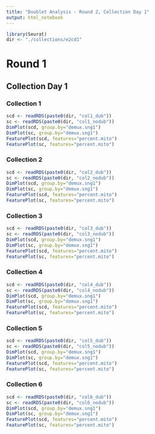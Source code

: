 ```yaml
---
title: "Doublet Analysis - Round 2, Collection Day 1"
output: html_notebook
---
```

```r
library(Seurat)
dir <- "./collections/e2cd1"
```

# Round 1
## Collection Day 1
### Collection 1
```r
scd <- readRDS(paste0(dir, "col1_dub"))
sc <- readRDS(paste0(dir, "col1_nodub"))
DimPlot(scd, group.by="demux.sng1")
DimPlot(sc, group.by="demux.sng1")
FeaturePlot(scd, features="percent.mito")
FeaturePlot(sc, features="percent.mito")
```

### Collection 2
```r
scd <- readRDS(paste0(dir, "col2_dub"))
sc <- readRDS(paste0(dir, "col2_nodub"))
DimPlot(scd, group.by="demux.sng1")
DimPlot(sc, group.by="demux.sng1")
FeaturePlot(scd, features="percent.mito")
FeaturePlot(sc, features="percent.mito")
```

### Collection 3
```r
scd <- readRDS(paste0(dir, "col3_dub"))
sc <- readRDS(paste0(dir, "col3_nodub"))
DimPlot(scd, group.by="demux.sng1")
DimPlot(sc, group.by="demux.sng1")
FeaturePlot(scd, features="percent.mito")
FeaturePlot(sc, features="percent.mito")
```

### Collection 4
```r
scd <- readRDS(paste0(dir, "col4_dub"))
sc <- readRDS(paste0(dir, "col4_nodub"))
DimPlot(scd, group.by="demux.sng1")
DimPlot(sc, group.by="demux.sng1")
FeaturePlot(scd, features="percent.mito")
FeaturePlot(sc, features="percent.mito")
```

### Collection 5
```r
scd <- readRDS(paste0(dir, "col5_dub"))
sc <- readRDS(paste0(dir, "col5_nodub"))
DimPlot(scd, group.by="demux.sng1")
DimPlot(sc, group.by="demux.sng1")
FeaturePlot(scd, features="percent.mito")
FeaturePlot(sc, features="percent.mito")
```

### Collection 6
```r
scd <- readRDS(paste0(dir, "col6_dub"))
sc <- readRDS(paste0(dir, "col6_nodub"))
DimPlot(scd, group.by="demux.sng1")
DimPlot(sc, group.by="demux.sng1")
FeaturePlot(scd, features="percent.mito")
FeaturePlot(sc, features="percent.mito")
```